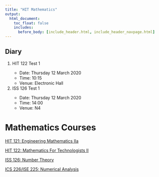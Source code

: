 ```yaml
---
title: "HIT Mathematics"
output:
  html_document:
    toc_float: false
    includes:
      before_body: [include_header.html, include_header_navpage.html]
---
```















<style>
div.blue { background-color:#e6f0ff; border-radius: 5px; padding: 20px;}
</style>
<div class = "blue">
# **Diary**

<ol>
  <li>HIT 122 Test 1</li>
  <ul>
     <li> Date: Thursday 12 March 2020</li>
     <li> Time: 10:15</li>
     <li> Venue: Electronic Hall</li>
  </ul>
  <li>ISS 126 Test 1</li>
 <ul>
     <li> Date: Thursday 12 March 2020</li>
     <li> Time: 14:00</li>
     <li> Venue: N4</li>
  </ul>
</ol>
</div>


# **Mathematics Courses**


<div>
  
  <a href="hit121.html">HIT 121: Engineering Mathematics  IIa</a>
  
  <a href="hit122.html">HIT 122: Mathematics For Technologists II</a>
  
  <a href="iss126.html">ISS 126: Number Theory</a>
  
  <a href="ics225.html">ICS 226/ISE 225: Numerical Analysis</a>
</div>
  